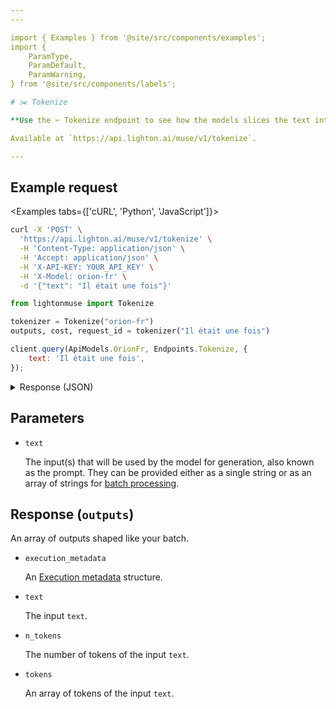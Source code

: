 ```yaml
---
---

import { Examples } from '@site/src/components/examples';
import {
    ParamType,
    ParamDefault,
    ParamWarning,
} from '@site/src/components/labels';

# ✂️ Tokenize

**Use the ✂️ Tokenize endpoint to see how the models slices the text into [tokens](/introduction/tokens)**.

Available at `https://api.lighton.ai/muse/v1/tokenize`.

---
```


## Example request

<Examples tabs={['cURL', 'Python', 'JavaScript']}>

```bash
curl -X 'POST' \
  'https://api.lighton.ai/muse/v1/tokenize' \
  -H 'Content-Type: application/json' \
  -H 'Accept: application/json' \
  -H 'X-API-KEY: YOUR_API_KEY' \
  -H 'X-Model: orion-fr' \
  -d '{"text": "Il était une fois"}'
```

```python
from lightonmuse import Tokenize

tokenizer = Tokenize("orion-fr")
outputs, cost, request_id = tokenizer("Il était une fois")
```

```js
client.query(ApiModels.OrionFr, Endpoints.Tokenize, {
    text: 'Il était une fois',
});
```

</Examples>

<details>
<summary>Response (JSON)</summary>

```json
{
    "request_id": "46dfb88e-812f-4424-96a9-3dec57caf8da",
    "outputs": [
        [
            {
                "execution_metadata": {
                    "cost": {
                        "tokens_used": 0,
                        "tokens_input": 4,
                        "tokens_generated": 0,
                        "cost_type": "orion-fr@default",
                        "batch_size": 1
                    },
                    "finish_reason": "length"
                },
                "text": "Il était une fois",
                "n_tokens": 4,
                "tokens": [" Il", " était", " une", " fois"]
            }
        ]
    ],
    "costs": {
        "orion-fr@default": {
            "total_tokens_used": 0,
            "total_tokens_input": 4,
            "total_tokens_generated": 0,
            "batch_size": 1
        }
    }
}
```

</details>

## Parameters

-   `text` <ParamType type="string/array[string]" /> <ParamWarning warning="⚠️ required" />

    The input(s) that will be used by the model for generation, also known as the prompt. They can be provided either as a single string or as an array of strings for [batch processing](/api/specifications/requests#batching).

## Response (`outputs`)

An array of outputs shaped like your batch.

-   `execution_metadata` <ParamType type="ExecutionMetadata" />

    An [Execution metadata](/api/specifications/responses/#execution-metadata) structure.

-   `text` <ParamType type="string" />

    The input `text`.

-   `n_tokens` <ParamType type="int" />

    The number of tokens of the input `text`.

-   `tokens` <ParamType type="array[string]" />

    An array of tokens of the input `text`.
